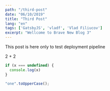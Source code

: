 ```yaml
---
path: "/third-post"
date: "06/10/2019"
title: "Third Post"
lang: "en"
tags: ['GatsbyJS', 'vladf', 'Vlad Filiucov']
excerpt: "Wellcome to Brave New Blog 3"
---
```


This post is here only to test deployment pipeline

2 + 2


```js
if (x === undefined) {
  console.log(x)
}

"one".toUpperCase();

```
